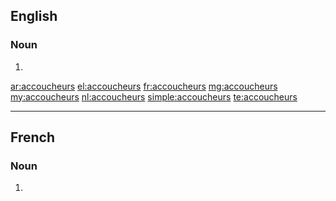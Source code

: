 ==English==

===Noun===
{{head|en|noun plural form}}

# {{plural of|accoucheur|lang=en}}

[[ar:accoucheurs]]
[[el:accoucheurs]]
[[fr:accoucheurs]]
[[mg:accoucheurs]]
[[my:accoucheurs]]
[[nl:accoucheurs]]
[[simple:accoucheurs]]
[[te:accoucheurs]]

----

==French==

===Noun===
{{head|fr|noun plural form|g=m}}

# {{plural of|accoucheur|lang=fr}}
{{rfc-auto}}